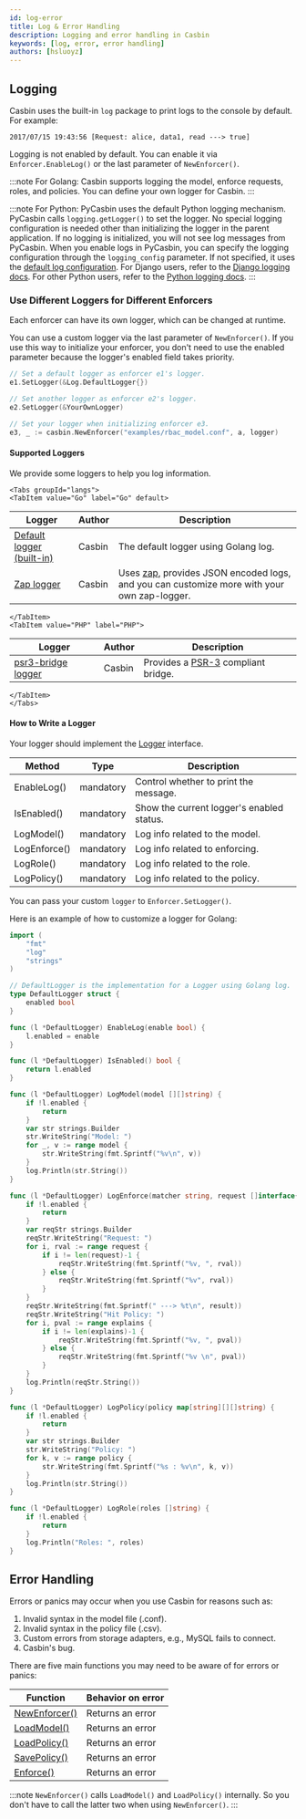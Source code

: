 ```yaml
---
id: log-error
title: Log & Error Handling
description: Logging and error handling in Casbin
keywords: [log, error, error handling]
authors: [hsluoyz]
---
```


## Logging

Casbin uses the built-in `log` package to print logs to the console by default. For example:

```log
2017/07/15 19:43:56 [Request: alice, data1, read ---> true]
```

Logging is not enabled by default. You can enable it via `Enforcer.EnableLog()` or the last parameter of `NewEnforcer()`.

:::note
For Golang: Casbin supports logging the model, enforce requests, roles, and policies. You can define your own logger for Casbin.
:::

:::note
For Python: PyCasbin uses the default Python logging mechanism. PyCasbin calls `logging.getLogger()` to set the logger. No special logging configuration is needed other than initializing the logger in the parent application. If no logging is initialized, you will not see log messages from PyCasbin. When you enable logs in PyCasbin, you can specify the logging configuration through the `logging_config` parameter. If not specified, it uses the [default log configuration](https://github.com/casbin/pycasbin/blob/c33cabfa0ac65cd09cf812a65e71794d64cb5132/casbin/util/log.py#L6C1-L6C1). For Django users, refer to the [Django logging docs](https://docs.djangoproject.com/en/4.2/topics/logging/). For other Python users, refer to the [Python logging docs](https://python.org/3/library/logging.config.html).
:::

### Use Different Loggers for Different Enforcers

Each enforcer can have its own logger, which can be changed at runtime.

You can use a custom logger via the last parameter of `NewEnforcer()`. If you use this way to initialize your enforcer, you don't need to use the enabled parameter because the logger's enabled field takes priority.

```go
// Set a default logger as enforcer e1's logger.
e1.SetLogger(&Log.DefaultLogger{})

// Set another logger as enforcer e2's logger.
e2.SetLogger(&YourOwnLogger)

// Set your logger when initializing enforcer e3.
e3, _ := casbin.NewEnforcer("examples/rbac_model.conf", a, logger)
```

#### Supported Loggers

We provide some loggers to help you log information.

```mdx-code-block
<Tabs groupId="langs">
<TabItem value="Go" label="Go" default>
```

| Logger                                                                                              | Author | Description                                                                                                                  |
|-----------------------------------------------------------------------------------------------------|--------|------------------------------------------------------------------------------------------------------------------------------|
| [Default logger (built-in)](https://github.com/casbin/casbin/blob/master/log/default_logger.go)    | Casbin | The default logger using Golang log.                                                                                         |
| [Zap logger](https://github.com/casbin/zap-logger)                                                    | Casbin | Uses [zap](https://github.com/uber-go/zap), provides JSON encoded logs, and you can customize more with your own zap-logger. |

```mdx-code-block
</TabItem>
<TabItem value="PHP" label="PHP">
```

| Logger                                                          | Author | Description                                                              |
|-----------------------------------------------------------------|--------|--------------------------------------------------------------------------|
| [psr3-bridge logger](https://github.com/php-casbin/psr3-bridge) | Casbin | Provides a [PSR-3](https://www.php-fig.org/psr/psr-3/) compliant bridge. |

```mdx-code-block
</TabItem>
</Tabs>
```

#### How to Write a Logger

Your logger should implement the [Logger](https://github.com/casbin/casbin/blob/master/log/logger.go#L20) interface.

| Method       | Type      | Description                               |
|--------------|-----------|-------------------------------------------|
| EnableLog()  | mandatory | Control whether to print the message.     |
| IsEnabled()  | mandatory | Show the current logger's enabled status. |
| LogModel()   | mandatory | Log info related to the model.            |
| LogEnforce() | mandatory | Log info related to enforcing.            |
| LogRole()    | mandatory | Log info related to the role.             |
| LogPolicy()  | mandatory | Log info related to the policy.           |

You can pass your custom `logger` to `Enforcer.SetLogger()`.

Here is an example of how to customize a logger for Golang:

```go
import (
    "fmt"
    "log"
    "strings"
)

// DefaultLogger is the implementation for a Logger using Golang log.
type DefaultLogger struct {
    enabled bool
}

func (l *DefaultLogger) EnableLog(enable bool) {
    l.enabled = enable
}

func (l *DefaultLogger) IsEnabled() bool {
    return l.enabled
}

func (l *DefaultLogger) LogModel(model [][]string) {
    if !l.enabled {
        return
    }
    var str strings.Builder
    str.WriteString("Model: ")
    for _, v := range model {
        str.WriteString(fmt.Sprintf("%v\n", v))
    }
    log.Println(str.String())
}

func (l *DefaultLogger) LogEnforce(matcher string, request []interface{}, result bool, explains [][]string) {
    if !l.enabled {
        return
    }
    var reqStr strings.Builder
    reqStr.WriteString("Request: ")
    for i, rval := range request {
        if i != len(request)-1 {
            reqStr.WriteString(fmt.Sprintf("%v, ", rval))
        } else {
            reqStr.WriteString(fmt.Sprintf("%v", rval))
        }
    }
    reqStr.WriteString(fmt.Sprintf(" ---> %t\n", result))
    reqStr.WriteString("Hit Policy: ")
    for i, pval := range explains {
        if i != len(explains)-1 {
            reqStr.WriteString(fmt.Sprintf("%v, ", pval))
        } else {
            reqStr.WriteString(fmt.Sprintf("%v \n", pval))
        }
    }
    log.Println(reqStr.String())
}

func (l *DefaultLogger) LogPolicy(policy map[string][][]string) {
    if !l.enabled {
        return
    }
    var str strings.Builder
    str.WriteString("Policy: ")
    for k, v := range policy {
        str.WriteString(fmt.Sprintf("%s : %v\n", k, v))
    }
    log.Println(str.String())
}

func (l *DefaultLogger) LogRole(roles []string) {
    if !l.enabled {
        return
    }
    log.Println("Roles: ", roles)
}
```

## Error Handling

Errors or panics may occur when you use Casbin for reasons such as:

1. Invalid syntax in the model file (.conf).
2. Invalid syntax in the policy file (.csv).
3. Custom errors from storage adapters, e.g., MySQL fails to connect.
4. Casbin's bug.

There are five main functions you may need to be aware of for errors or panics:

| Function                                                                       | Behavior on error |
|--------------------------------------------------------------------------------|-------------------|
| [NewEnforcer()](https://godoc.org/github.com/casbin/casbin#NewEnforcer)        | Returns an error  |
| [LoadModel()](https://godoc.org/github.com/casbin/casbin#Enforcer.LoadModel)   | Returns an error  |
| [LoadPolicy()](https://godoc.org/github.com/casbin/casbin#Enforcer.LoadPolicy) | Returns an error  |
| [SavePolicy()](https://godoc.org/github.com/casbin/casbin#Enforcer.SavePolicy) | Returns an error  |
| [Enforce()](https://godoc.org/github.com/casbin/casbin#Enforcer.Enforce)       | Returns an error  |

:::note
`NewEnforcer()` calls `LoadModel()` and `LoadPolicy()` internally. So you don't have to call the latter two when using `NewEnforcer()`.
:::
